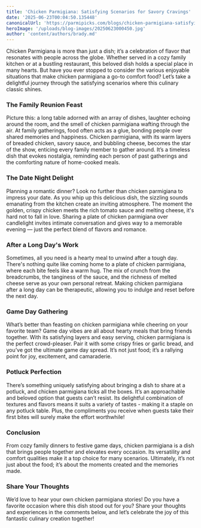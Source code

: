 ```yaml
---
title: 'Chicken Parmigiana: Satisfying Scenarios for Savory Cravings'
date: '2025-06-23T00:04:50.135448'
canonicalUrl: 'https://parmipicks.com/blogs/chicken-parmigiana-satisfying-scenarios.md'
heroImage: '/uploads/blog-images/20250623000450.jpg'
author: 'content/authors/brady.md'
---
```


Chicken Parmigiana is more than just a dish; it’s a celebration of flavor that resonates with people across the globe. Whether served in a cozy family kitchen or at a bustling restaurant, this beloved dish holds a special place in many hearts. But have you ever stopped to consider the various enjoyable situations that make chicken parmigiana a go-to comfort food? Let’s take a delightful journey through the satisfying scenarios where this culinary classic shines.

### The Family Reunion Feast
Picture this: a long table adorned with an array of dishes, laughter echoing around the room, and the smell of chicken parmigiana wafting through the air. At family gatherings, food often acts as a glue, bonding people over shared memories and happiness. Chicken parmigiana, with its warm layers of breaded chicken, savory sauce, and bubbling cheese, becomes the star of the show, enticing every family member to gather around. It’s a timeless dish that evokes nostalgia, reminding each person of past gatherings and the comforting nature of home-cooked meals.

### The Date Night Delight
Planning a romantic dinner? Look no further than chicken parmigiana to impress your date. As you whip up this delicious dish, the sizzling sounds emanating from the kitchen create an inviting atmosphere. The moment the golden, crispy chicken meets the rich tomato sauce and melting cheese, it's hard not to fall in love. Sharing a plate of chicken parmigiana over candlelight invites intimate conversation and gives way to a memorable evening — just the perfect blend of flavors and romance.

### After a Long Day's Work
Sometimes, all you need is a hearty meal to unwind after a tough day. There's nothing quite like coming home to a plate of chicken parmigiana, where each bite feels like a warm hug. The mix of crunch from the breadcrumbs, the tanginess of the sauce, and the richness of melted cheese serve as your own personal retreat. Making chicken parmigiana after a long day can be therapeutic, allowing you to indulge and reset before the next day.

### Game Day Gathering
What’s better than feasting on chicken parmigiana while cheering on your favorite team?  Game day vibes are all about hearty meals that bring friends together. With its satisfying layers and easy serving, chicken parmigiana is the perfect crowd-pleaser. Pair it with some crispy fries or garlic bread, and you’ve got the ultimate game day spread. It’s not just food; it’s a rallying point for joy, excitement, and camaraderie.

### Potluck Perfection
There’s something uniquely satisfying about bringing a dish to share at a potluck, and chicken parmigiana ticks all the boxes. It’s an approachable and beloved option that guests can’t resist. Its delightful combination of textures and flavors means it suits a variety of tastes - making it a staple on any potluck table. Plus, the compliments you receive when guests take their first bites will surely make the effort worthwhile!

### Conclusion
From cozy family dinners to festive game days, chicken parmigiana is a dish that brings people together and elevates every occasion. Its versatility and comfort qualities make it a top choice for many scenarios. Ultimately, it’s not just about the food; it’s about the moments created and the memories made.

### Share Your Thoughts
We’d love to hear your own chicken parmigiana stories! Do you have a favorite occasion where this dish stood out for you? Share your thoughts and experiences in the comments below, and let’s celebrate the joy of this fantastic culinary creation together!
